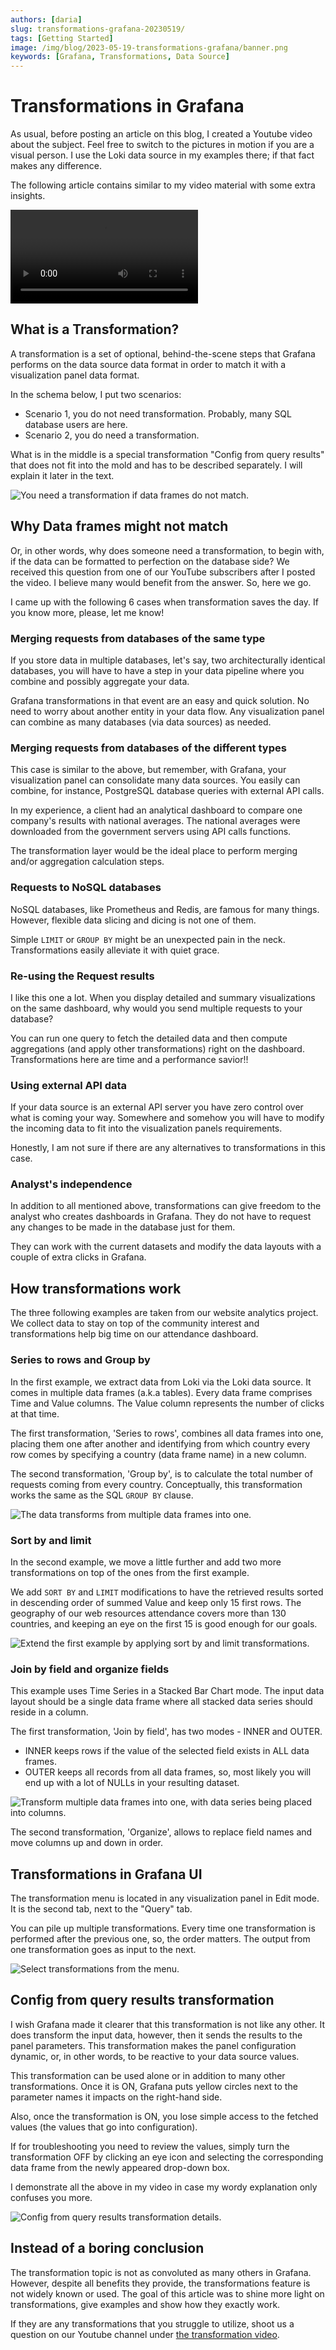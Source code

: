 ```yaml
---
authors: [daria]
slug: transformations-grafana-20230519/
tags: [Getting Started]
image: /img/blog/2023-05-19-transformations-grafana/banner.png
keywords: [Grafana, Transformations, Data Source]
---
```



# Transformations in Grafana

As usual, before posting an article on this blog, I created a Youtube video about the subject.
Feel free to switch to the pictures in motion if you are a visual person. I use the Loki data source in my examples there; if that fact makes any difference.

The following article contains similar to my video material with some extra insights.

<Video
  title="YouTube video. Transformations in Grafana. Config from the query results."
  src="https://www.youtube.com/embed/aoAmRHq3vhU"
/>

## What is a Transformation?

A transformation is a set of optional, behind-the-scene steps that Grafana performs on the data source data format in order to match it with a visualization panel data format.

In the schema below, I put two scenarios:

- Scenario 1, you do not need transformation. Probably, many SQL database users are here.
- Scenario 2, you do need a transformation.

What is in the middle is a special transformation "Config from query results" that does not fit into the mold and has to be described separately. I will explain it later in the text.

<Image
  title="You need a transformation if data frames do not match."
  src="/img/blog/2023-05-19-transformations-grafana/needed-when.png"
  lazy={false}
/>

## Why Data frames might not match

Or, in other words, why does someone need a transformation, to begin with, if the data can be formatted to perfection on the database side? We received this question from one of our YouTube subscribers after I posted the video. I believe many would benefit from the answer. So, here we go.

I came up with the following 6 cases when transformation saves the day. If you know more, please, let me know!

### Merging requests from databases of the same type

If you store data in multiple databases, let's say, two architecturally identical databases, you will have to have a step in your data pipeline where you combine and possibly aggregate your data.

Grafana transformations in that event are an easy and quick solution. No need to worry about another entity in your data flow. Any visualization panel can combine as many databases (via data sources) as needed.

### Merging requests from databases of the different types

This case is similar to the above, but remember, with Grafana, your visualization panel can consolidate many data sources. You easily can combine, for instance, PostgreSQL database queries with external API calls.

In my experience, a client had an analytical dashboard to compare one company's results with national averages. The national averages were downloaded from the government servers using API calls functions.

The transformation layer would be the ideal place to perform merging and/or aggregation calculation steps.

### Requests to NoSQL databases

NoSQL databases, like Prometheus and Redis, are famous for many things. However, flexible data slicing and dicing is not one of them.

Simple `LIMIT` or `GROUP BY` might be an unexpected pain in the neck. Transformations easily alleviate it with quiet grace.

### Re-using the Request results

I like this one a lot. When you display detailed and summary visualizations on the same dashboard, why would you send multiple requests to your database?

You can run one query to fetch the detailed data and then compute aggregations (and apply other transformations) right on the dashboard. Transformations here are time and a performance savior!!

### Using external API data

If your data source is an external API server you have zero control over what is coming your way. Somewhere and somehow you will have to modify the incoming data to fit into the visualization panels requirements.

Honestly, I am not sure if there are any alternatives to transformations in this case.

### Analyst's independence

In addition to all mentioned above, transformations can give freedom to the analyst who creates dashboards in Grafana. They do not have to request any changes to be made in the database just for them.

They can work with the current datasets and modify the data layouts with a couple of extra clicks in Grafana.

## How transformations work

The three following examples are taken from our website analytics project. We collect data to stay on top of the community interest and transformations help big time on our attendance dashboard.

### Series to rows and Group by

In the first example, we extract data from Loki via the Loki data source. It comes in multiple data frames (a.k.a tables). Every data frame comprises Time and Value columns. The Value column represents the number of clicks at that time.

The first transformation, 'Series to rows', combines all data frames into one, placing them one after another and identifying from which country every row comes by specifying a country (data frame name) in a new column.

The second transformation, 'Group by', is to calculate the total number of requests coming from every country. Conceptually, this transformation works the same as the SQL `GROUP BY` clause.

<Image
  title="The data transforms from multiple data frames into one."
  src="/img/blog/2023-05-19-transformations-grafana/example-1.png"
  lazy={false}
/>

### Sort by and limit

In the second example, we move a little further and add two more transformations on top of the ones from the first example.

We add `SORT BY` and `LIMIT` modifications to have the retrieved results sorted in descending order of summed Value and keep only 15 first rows. The geography of our web resources attendance covers more than 130 countries, and keeping an eye on the first 15 is good enough for our goals.

<Image
  title="Extend the first example by applying sort by and limit transformations."
  src="/img/blog/2023-05-19-transformations-grafana/example-2.png"
  lazy={false}
/>

### Join by field and organize fields

This example uses Time Series in a Stacked Bar Chart mode. The input data layout should be a single data frame where all stacked data series should reside in a column.

The first transformation, 'Join by field', has two modes - INNER and OUTER.

- INNER keeps rows if the value of the selected field exists in ALL data frames.
- OUTER keeps all records from all data frames, so, most likely you will end up with a lot of NULLs in your resulting dataset.

<Image
  title="Transform multiple data frames into one, with data series being placed into columns."
  src="/img/blog/2023-05-19-transformations-grafana/example-3.png"
  lazy={false}
/>

The second transformation, 'Organize', allows to replace field names and move columns up and down in order.

## Transformations in Grafana UI

The transformation menu is located in any visualization panel in Edit mode. It is the second tab, next to the "Query" tab.

You can pile up multiple transformations. Every time one transformation is performed after the previous one, so, the order matters. The output from one transformation goes as input to the next.

<Image
  title="Select transformations from the menu."
  src="/img/blog/2023-05-19-transformations-grafana/config.png"
  lazy={false}
/>

## Config from query results transformation

I wish Grafana made it clearer that this transformation is not like any other. It does transform the input data, however, then it sends the results to the panel parameters. This transformation makes the panel configuration dynamic, or, in other words, to be reactive to your data source values.

This transformation can be used alone or in addition to many other transformations. Once it is ON, Grafana puts yellow circles next to the parameter names it impacts on the right-hand side.

Also, once the transformation is ON, you lose simple access to the fetched values (the values that go into configuration).

If for troubleshooting you need to review the values, simply turn the transformation OFF by clicking an eye icon and selecting the corresponding data frame from the newly appeared drop-down box.

I demonstrate all the above in my video in case my wordy explanation only confuses you more.

<Image
  title="Config from query results transformation details."
  src="/img/blog/2023-05-19-transformations-grafana/where.png"
  lazy={false}
/>

## Instead of a boring conclusion

The transformation topic is not as convoluted as many others in Grafana. However, despite all benefits they provide, the transformations feature is not widely known or used. The goal of this article was to shine more light on transformations, give examples and show how they exactly work.

If they are any transformations that you struggle to utilize, shoot us a question on our Youtube channel under [the transformation video](https://www.youtube.com/watch?v=aoAmRHq3vhU).
